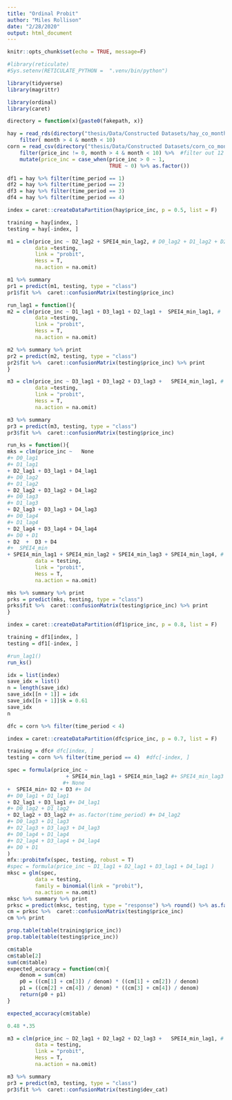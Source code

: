 ```yaml
---
title: "Ordinal Probit"
author: "Miles Rollison"
date: "2/28/2020"
output: html_document
---
```


```r
knitr::opts_chunk$set(echo = TRUE, message=F)

#library(reticulate)
#Sys.setenv(RETICULATE_PYTHON =  ".venv/bin/python")

library(tidyverse)
library(magrittr)

library(ordinal)
library(caret)

directory = function(x){paste0(fakepath, x)}
```

```r
hay = read_rds(directory("thesis/Data/Constructed Datasets/hay_co_monthly_ams_dm_spei.Rds")) %>% 
    filter( month > 4 & month < 10) 
corn = read_csv(directory("thesis/Data/Constructed Datasets/corn_co_monthly_ams_dm_spei.csv")) %>% 
    filter(price_inc != 0, month > 4 & month < 10) %>%  #filter out 12 obs with no price change 
    mutate(price_inc = case_when(price_inc > 0 ~ 1,
                                 TRUE ~ 0) %>% as.factor())

df1 = hay %>% filter(time_period == 1)
df2 = hay %>% filter(time_period == 2)
df3 = hay %>% filter(time_period == 3)
df4 = hay %>% filter(time_period == 4)

```

```r
index = caret::createDataPartition(hay$price_inc, p = 0.5, list = F)

training = hay[index, ]
testing = hay[-index, ]
```

```r
m1 = clm(price_inc ~ D2_lag2 + SPEI4_min_lag2, # D0_lag2 + D1_lag2 + D2_lag2 + D3_lag2 + D4_lag2 
         data =testing, 
         link = "probit",
         Hess = T,
         na.action = na.omit) 

m1 %>% summary
pr1 = predict(m1, testing, type = "class")
pr1$fit %>%  caret::confusionMatrix(testing$price_inc)
```

```r
run_lag1 = function(){
m2 = clm(price_inc ~ D1_lag1 + D3_lag1 + D2_lag1 +  SPEI4_min_lag1, #
         data =testing, 
         link = "probit",
         Hess = T,
         na.action = na.omit) 

m2 %>% summary %>% print
pr2 = predict(m2, testing, type = "class")
pr2$fit %>%  caret::confusionMatrix(testing$price_inc) %>% print
}
```
```r

m3 = clm(price_inc ~ D3_lag1 + D3_lag2 + D3_lag3 +   SPEI4_min_lag1, #
         data =testing, 
         link = "probit",
         Hess = T,
         na.action = na.omit) 

m3 %>% summary
pr3 = predict(m3, testing, type = "class")
pr3$fit %>%  caret::confusionMatrix(testing$price_inc)

```


```r
run_ks = function(){
mks = clm(price_inc ~   None 
#+ D0_lag1 
#+ D1_lag1 
+ D2_lag1 + D3_lag1 + D4_lag1         
#+ D0_lag2 
#+ D1_lag2 
+ D2_lag2 + D3_lag2 + D4_lag2 
#+ D0_lag3 
#+ D1_lag3 
+ D2_lag3 + D3_lag3 + D4_lag3 
#+ D0_lag4 
#+ D1_lag4 
+ D2_lag4 + D3_lag4 + D4_lag4 
#+ D0 + D1 
+ D2  +  D3 + D4 
#+  SPEI4_min
+ SPEI4_min_lag1 + SPEI4_min_lag2 + SPEI4_min_lag3 + SPEI4_min_lag4, #
         data = testing, 
         link = "probit",
         Hess = T,
         na.action = na.omit) 

mks %>% summary %>% print
prks = predict(mks, testing, type = "class")
prks$fit %>%  caret::confusionMatrix(testing$price_inc) %>% print
}
```

```r
index = caret::createDataPartition(df1$price_inc, p = 0.8, list = F)

training = df1[index, ]
testing = df1[-index, ]

#run_lag1()
run_ks()
```

```r
idx = list(index)
save_idx = list()
n = length(save_idx)
save_idx[[n + 1]] = idx
save_idx[[n + 1]]$k = 0.61
save_idx
n
```

```r
dfc = corn %>% filter(time_period < 4)

index = caret::createDataPartition(dfc$price_inc, p = 0.7, list = F)

training = dfc# dfc[index, ]
testing = corn %>% filter(time_period == 4)  #dfc[-index, ]

spec = formula(price_inc ~   
                   + SPEI4_min_lag1 + SPEI4_min_lag2 #+ SPEI4_min_lag3 + SPEI4_min_lag4 #
                  #+ None 
+  SPEI4_min+ D2 + D3 #+ D4 
#+ D0_lag1 + D1_lag1 
+ D2_lag1 + D3_lag1 #+ D4_lag1         
#+ D0_lag2 + D1_lag2 
+ D2_lag2 + D3_lag2 #+ as.factor(time_period) #+ D4_lag2 
#+ D0_lag3 + D1_lag3 
#+ D2_lag3 + D3_lag3 + D4_lag3 
#+ D0_lag4 + D1_lag4 
#+ D2_lag4 + D3_lag4 + D4_lag4 
#+ D0 + D1 
)
mfx::probitmfx(spec, testing, robust = T)
#spec = formula(price_inc ~ D1_lag1 + D2_lag1 + D3_lag1 + D4_lag1 )     
mksc = glm(spec,
         data = testing, 
         family = binomial(link = "probit"),
         na.action = na.omit) 
mksc %>% summary %>% print
prksc = predict(mksc, testing, type = "response") %>% round() %>% as.factor()
cm = prksc %>%  caret::confusionMatrix(testing$price_inc) 
cm %>% print

prop.table(table(training$price_inc))
prop.table(table(testing$price_inc))

```
```r
cm$table 
cm$table[2]
sum(cm$table)
expected_accuracy = function(cm){
    denom = sum(cm)
    p0 = ((cm[1] + cm[3]) / denom) * ((cm[1] + cm[2]) / denom)
    p1 = ((cm[2] + cm[4]) / denom) * ((cm[3] + cm[4]) / denom)
    return(p0 + p1)
}

expected_accuracy(cm$table)

0.48 *.35
```


```r
m3 = clm(price_inc ~ D2_lag1 + D2_lag2 + D2_lag3 +   SPEI4_min_lag1, #
         data = testing, 
         link = "probit",
         Hess = T,
         na.action = na.omit) 

m3 %>% summary
pr3 = predict(m3, testing, type = "class")
pr3$fit %>%  caret::confusionMatrix(testing$dev_cat)

```


